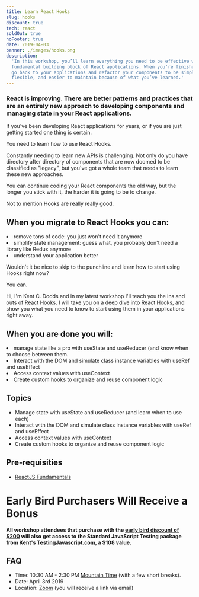 ```yaml
---
title: Learn React Hooks
slug: hooks
discount: true
tech: react
soldOut: true
noFooter: true
date: 2019-04-03
banner: ./images/hooks.png
description:
  'In this workshop, you’ll learn everything you need to be effective with the
  fundamental building block of React applications. When you’re finished, you’ll
  go back to your applications and refactor your components to be simpler, more
  flexible, and easier to maintain because of what you’ve learned.'
---
```



### React is improving. There are better patterns and practices that are an entirely new approach to developing components and managing state in your React applications.

If you've been developing React applications for years, or if you are just
getting started one thing is certain.

You need to learn how to use React Hooks.

Constantly needing to learn new APIs is challenging. Not only do you have
directory after directory of components that are now doomed to be classified as
"legacy", but you've got a whole team that needs to learn these new approaches.

You can continue coding your React components the old way, but the longer you
stick with it, the harder it is going to be to change.

Not to mention Hooks are really really good.

## When you migrate to React Hooks you can:

<List>
  <Li check>remove tons of code: you just won't need it anymore</Li>
  <Li check>
    simplify state management: guess what, you probably don't need a library
    like Redux anymore
  </Li>
  <Li check>understand your application better</Li>
</List>

Wouldn't it be nice to skip to the punchline and learn how to start using Hooks
right now?

You can.

Hi, I'm Kent C. Dodds and in my latest workshop I'll teach you the ins and outs
of React Hooks. I will take you on a deep dive into React Hooks, and show you
what you need to know to start using them in your applications right away.

## When you are done you will:

<List>
  <Li check>
    manage state like a pro with useState and useReducer (and know when to
    choose between them.
  </Li>
  <Li check>
    Interact with the DOM and simulate class instance variables with useRef and
    useEffect
  </Li>
  <Li check>Access context values with useContext</Li>
  <Li check>Create custom hooks to organize and reuse component logic</Li>
</List>

## Topics

- Manage state with useState and useReducer (and learn when to use each)
- Interact with the DOM and simulate class instance variables with useRef and
  useEffect
- Access context values with useContext
- Create custom hooks to organize and reuse component logic

## Pre-requisities

- [ReactJS Fundamentals](https://egghead.io/courses/the-beginner-s-guide-to-react)

# Early Bird Purchasers Will Receive a Bonus

<!-- prettier wants to escape $ -->
<!-- prettier-ignore -->
**All workshop attendees that purchase with the
[early bird discount of $200](https://ti.to/kent-c-dodds/learn-react-hooks-with-kent/discount/early)
will also get access to the Standard JavaScript Testing package from Kent's
[TestingJavascript.com](https://testingjavascript.com), a $108 value.**

<Register
  event="learn-react-hooks-with-kent"
  light
  discountAvailable
  title="Join the waiting list to get notified of future workshops."
/>

## FAQ

- Time: 10:30 AM - 2:30 PM
  [Mountain Time](https://www.thetimezoneconverter.com/) (with a few short
  breaks).
- Date: April 3rd 2019
- Location: [Zoom](https://zoom.us/) (you will receive a link via email)
